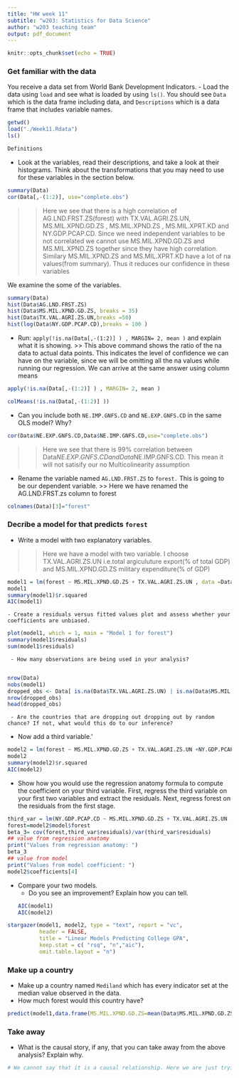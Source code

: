 ```yaml
---
title: "HW week 11"
subtitle: "w203: Statistics for Data Science"
author: "w203 teaching team"
output: pdf_document
---
```


```r
knitr::opts_chunk$set(echo = TRUE)
```

### Get familiar with the data
You receive a data set from World Bank Development Indicators. 
  - Load the data using `load` and see what is loaded by using `ls()`. You should see `Data` which is the data frame including data, and `Descriptions` which is a data frame that includes variable names. 
```r
getwd()
load("./Week11.Rdata")
ls()
```

```r
Definitions
```

  - Look at the variables, read their descriptions, and take a look at their histograms. Think about the transformations that you may need to use for these variables in the section below. 

```r
summary(Data)
cor(Data[,-(1:2)], use="complete.obs")
```
 >> Here we see that there is a high correlation of AG.LND.FRST.ZS(forest) with TX.VAL.AGRI.ZS.UN, MS.MIL.XPND.GD.ZS , MS.MIL.XPND.ZS , MS.MIL.XPRT.KD and NY.GDP.PCAP.CD. Since we need independent variables to be not correlated  we cannot use MS.MIL.XPND.GD.ZS and MS.MIL.XPND.ZS together since they have high correlation. Similary MS.MIL.XPND.ZS and MS.MIL.XPRT.KD have a lot of na values(from summary). Thus it reduces our confidence in these variables
 
We examine the some of the variables. 
```r
summary(Data)
hist(Data$AG.LND.FRST.ZS)
hist(Data$MS.MIL.XPND.GD.ZS, breaks = 35)
hist(Data$TX.VAL.AGRI.ZS.UN,breaks =50)
hist(log(Data$NY.GDP.PCAP.CD),breaks = 100 )
```

  - Run: `apply(!is.na(Data[,-(1:2)] ) , MARGIN= 2, mean )` and explain what it is showing.
>> This above command shows the ratio of the na data to actual data points. This indicates the level of confidence we can have on the variable, since we will be omitting all the na values while running our regression. We can arrive at the same answer using column means
```r
apply(!is.na(Data[,-(1:2)] ) , MARGIN= 2, mean )

colMeans(!is.na(Data[,-(1:2)] ))
```
  
  - Can you include both `NE.IMP.GNFS.CD` and `NE.EXP.GNFS.CD` in the same OLS model? Why?
```r
cor(Data$NE.EXP.GNFS.CD,Data$NE.IMP.GNFS.CD,use="complete.obs")
```
 >> Here we see that there is 99% correlation between Data$NE.EXP.GNFS.CDand Data$NE.IMP.GNFS.CD. This mean it will not satisify our no Multicolinearity assumption
 
  - Rename the variable named `AG.LND.FRST.ZS` to `forest.` This is going to be our dependent variable.
>> Here we have renamed the AG.LND.FRST.zs column to forest
```r
colnames(Data)[3]="forest"

```

### Decribe a model for that predicts `forest`

  - Write a model with two explanatory variables. 

>> Here we have a model with two variable. I choose TX.VAL.AGRI.ZS.UN i.e.total argiculuture export(% of total GDP) and MS.MIL.XPND.GD.ZS military expenditure(% of GDP) 
```r
model1 = lm(forest ~ MS.MIL.XPND.GD.ZS + TX.VAL.AGRI.ZS.UN , data =Data, na.action = na.omit)
model1
summary(model1)$r.squared
AIC(model1)
```
   
    - Create a residuals versus fitted values plot and assess whether your coefficients are unbiased.
    
```r
plot(model1, which = 1, main = "Model 1 for forest")
summary(model1$residuals)
sum(model1$residuals)
```
     - How many observations are being used in your analysis? 
     
```r
nrow(Data)
nobs(model1)
dropped_obs <- Data[ is.na(Data$TX.VAL.AGRI.ZS.UN) | is.na(Data$MS.MIL.XPND.GD.ZS) | is.na(Data$forest),]
nrow(dropped_obs)
head(dropped_obs)
```
     - Are the countries that are dropping out dropping out by random chance? If not, what would this do to our inference? 
  - Now add a third variable.'
```r
model2 = lm(forest ~ MS.MIL.XPND.GD.ZS + TX.VAL.AGRI.ZS.UN +NY.GDP.PCAP.CD , data =Data, na.action = na.omit)
model2
summary(model2)$r.squared
AIC(model2)
```
  - Show how you would use the regression anatomy formula to compute the coefficient on your third variable.  First, regress the third variable on your first two variables and extract the residuals.  Next, regress forest on the residuals from the first stage.
  
```r
third_var = lm(NY.GDP.PCAP.CD ~ MS.MIL.XPND.GD.ZS + TX.VAL.AGRI.ZS.UN , data= model2$model,na.action = na.omit )
forest=model2$model$forest
beta_3= cov(forest,third_var$residuals)/var(third_var$residuals)
## value from regression anatomy
print("Values from regression anatomy: ")
beta_3
## value from model
print("Values from model coefficient: ") 
model2$coefficients[4]
```
  - Compare your two models.
      - Do you see an improvement? Explain how you can tell.
```r
AIC(model1)
AIC(model2)
```

```r
stargazer(model1, model2, type = "text", report = "vc",
          header = FALSE,
          title = "Linear Models Predicting College GPA",
          keep.stat = c( "rsq", "n","aic"),
          omit.table.layout = "n")
```
### Make up a country

  - Make up a country named `Mediland` which has every indicator set at the median value observed in the data. 
  - How much forest would this country have?
    
```r
predict(model1,data.frame(MS.MIL.XPND.GD.ZS=mean(Data$MS.MIL.XPND.GD.ZS,na.rm = TRUE),TX.VAL.AGRI.ZS.UN =mean(Data$TX.VAL.AGRI.ZS.UN,na.rm = TRUE )))
```
### Take away

  - What is the causal story, if any, that you can take away from the above analysis? Explain why.

```r
# We cannot say that it is a causal relationship. Here we are just trying to fit a line that best fits the model. There might be are other variables such a rainfall, weather conditions that are important for forest developments but are not included in this model. These are captured as error .i.e u . Also in the model see some negative fitted values. These is impossible values for forest area thus we indicating that the error in the model is high. 
```